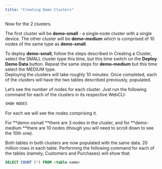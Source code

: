 ```yaml
---
title: "Creating Demo Clusters"
---
```


Now for the 2 clusters.

The first cluster will be **demo-small** - a single‑node cluster with a single device. The other cluster will be **demo-medium** which is comprised of 10 nodes of the same type as **demo‑small**.

To deploy **demo-small**, follow the steps described in Creating a Cluster, select the SMALL cluster type this time, but this time switch on the **Deploy Demo Data** button. Repeat the same steps for **demo-medium** but this time select the MEDIUM type.\
 Deploying the clusters will take roughly 10 minutes. Once completed, each of the clusters will have the two tables described previously, populated.

Let’s see the number of nodes for each cluster. Just run the following command for each of the clusters in its respective WebCLI:

```SQL
SHOW NODES
```

For each we will see the nodes comprising it. 

For **demo-xsmall **there are 3 nodes in the cluster, and for **demo-medium **there are 10 nodes (though you will need to scroll down to see the 10th one).

Both tables in both clusters are now populated with the same data. 20 million rows in each
table. Performing the following command for each of the tables (namely, Customers and
Purchases) will show that.

```SQL
SELECT COUNT (*) FROM <table-name>
```